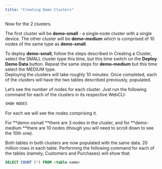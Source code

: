 ```yaml
---
title: "Creating Demo Clusters"
---
```


Now for the 2 clusters.

The first cluster will be **demo-small** - a single‑node cluster with a single device. The other cluster will be **demo-medium** which is comprised of 10 nodes of the same type as **demo‑small**.

To deploy **demo-small**, follow the steps described in Creating a Cluster, select the SMALL cluster type this time, but this time switch on the **Deploy Demo Data** button. Repeat the same steps for **demo-medium** but this time select the MEDIUM type.\
 Deploying the clusters will take roughly 10 minutes. Once completed, each of the clusters will have the two tables described previously, populated.

Let’s see the number of nodes for each cluster. Just run the following command for each of the clusters in its respective WebCLI:

```SQL
SHOW NODES
```

For each we will see the nodes comprising it. 

For **demo-xsmall **there are 3 nodes in the cluster, and for **demo-medium **there are 10 nodes (though you will need to scroll down to see the 10th one).

Both tables in both clusters are now populated with the same data. 20 million rows in each
table. Performing the following command for each of the tables (namely, Customers and
Purchases) will show that.

```SQL
SELECT COUNT (*) FROM <table-name>
```